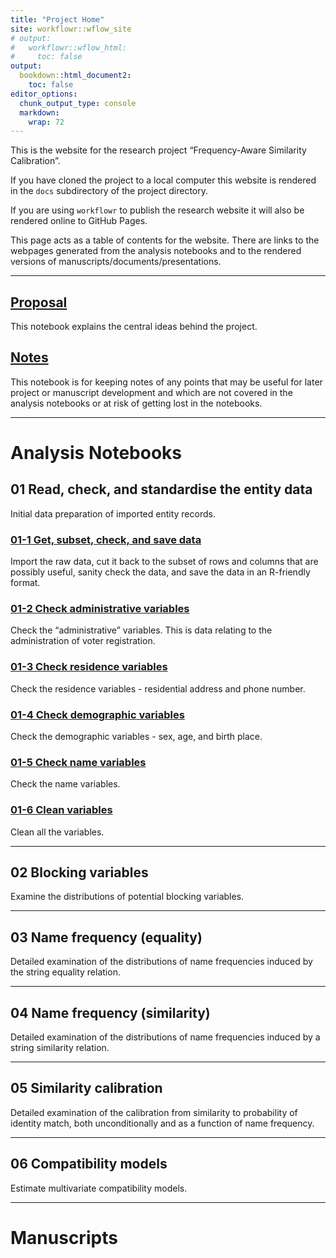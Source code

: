 ```yaml
---
title: "Project Home"
site: workflowr::wflow_site
# output:
#   workflowr::wflow_html:
#     toc: false
output:
  bookdown::html_document2:
    toc: false
editor_options:
  chunk_output_type: console
  markdown: 
    wrap: 72
---
```


This is the website for the research project "Frequency-Aware Similarity
Calibration".

If you have cloned the project to a local computer this website is
rendered in the `docs` subdirectory of the project directory.

If you are using `workflowr` to publish the research website it will
also be rendered online to GitHub Pages.

This page acts as a table of contents for the website. There are links
to the webpages generated from the analysis notebooks and to the
rendered versions of manuscripts/documents/presentations.

------------------------------------------------------------------------

## [Proposal](proposal.html) {.unnumbered}

This notebook explains the central ideas behind the project.

## [Notes](notes.html) {.unnumbered}

This notebook is for keeping notes of any points that may be useful for
later project or manuscript development and which are not covered in the
analysis notebooks or at risk of getting lost in the notebooks.

------------------------------------------------------------------------

# Analysis Notebooks {.unnumbered}

## 01 Read, check, and standardise the entity data {.unnumbered}

Initial data preparation of imported entity records.

### [01-1 Get, subset, check, and save data](01-1_get_data.html) {.unnumbered}

Import the raw data, cut it back to the subset of rows and columns that
are possibly useful, sanity check the data, and save the data in an
R-friendly format.

### [01-2 Check administrative variables](01-2_check_admin.html) {.unnumbered}

Check the "administrative" variables. This is data relating to the
administration of voter registration.

### [01-3 Check residence variables](01-3_check_resid.html) {.unnumbered}

Check the residence variables - residential address and phone number.

### [01-4 Check demographic variables](01-4_check_demog.html) {.unnumbered}

Check the demographic variables - sex, age, and birth place.

### [01-5 Check name variables](01-5_check_name.html) {.unnumbered}

Check the name variables.

### [01-6 Clean variables](01-6_clean_vars.html) {.unnumbered}

Clean all the variables.

------------------------------------------------------------------------

## 02 Blocking variables {.unnumbered}

Examine the distributions of potential blocking variables.

------------------------------------------------------------------------

## 03 Name frequency (equality) {.unnumbered}

Detailed examination of the distributions of name frequencies induced by
the string equality relation.

------------------------------------------------------------------------

## 04 Name frequency (similarity) {.unnumbered}

Detailed examination of the distributions of name frequencies induced by
a string similarity relation.

------------------------------------------------------------------------

## 05 Similarity calibration {.unnumbered}

Detailed examination of the calibration from similarity to probability
of identity match, both unconditionally and as a function of name
frequency.

------------------------------------------------------------------------

## 06 Compatibility models {.unnumbered}

Estimate multivariate compatibility models.

------------------------------------------------------------------------

# Manuscripts {.unnumbered}

